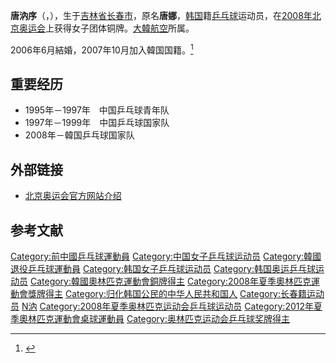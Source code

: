 {{noteTA|G1=Table Tennis}}
{{MedalTableTop|Dangyeseo 1.jpg|250px}}
{{MedalSport | 女子[[乒乓球|乒乓球]]}}
{{MedalCountry | {{KOR}} }}
{{MedalCompetition|[[奥林匹克运动会|奥林匹克运动会]]}}
{{MedalBronze| [[2008年夏季奧林匹克運動會|2008年北京]] | [[2008年夏季奧林匹克運動會乒乓球比賽|團體]]}}
{{MedalCompetition|[[世界乒乓球锦标赛|世界乒乓球锦标赛]]}}
{{MedalBronze|[[2012年世界乒乓球團體錦標賽|2012年 多特蒙德]]|女子團體}}
{{MedalBottom}}

{{Infobox East Asian
|title=
|tablewidth=
|color=
|fontcolor=
|background=
|logo=
|logowidth=
|img=
|imgwidth=
|caption=
|sort=
<!-- 中文 -->
|chinesetitle=
|chinese=唐汭序 · 唐娜
|tradchi=唐汭序 · 唐娜
|simpchi=唐汭序 · 唐娜
|zhuyin=
|pinyin=
|typy=
|wg=
|chinesetext=
<!-- 韓文 -->
|koreantitle=
|context=
|hangul=당예서 · 당나
 |hanja= 唐汭序 · 唐娜
 |rr= Dang Yeseo · Dang Na
 |mr= Tang Yesŏ · Tang Na
|koreantext=
}}

'''唐汭序'''（{{lang-ko|'''당예서'''}}，{{bd|1981年|4月27日|catIdx=Dang Ye-Seo}}），生于[[吉林省|吉林省]][[长春市|长春市]]，原名'''唐娜'''，[[韩国|韩国]]籍[[乒乓球|乒乓球]]运动员，在[[2008年北京奥运会|2008年北京奥运会]]上获得女子团体铜牌。[[大韓航空|大韓航空]]所属。

2006年6月結婚，2007年10月加入韓国国籍。<ref>{{cite news|first =|last =|author =|coauthors =|url =http://news.hankooki.com/lpage/sports/200801/h2008012518204222980.htm|title =归化卓球選手唐汭序|work =|publisher =韓国日報|pages =|page =|date =2008年1月25日|accessdate =|language =ko|deadurl =yes|archiveurl =https://web.archive.org/web/20101021153912/http://news.hankooki.com/lpage/sports/200801/h2008012518204222980.htm|archivedate =2010年10月21日}}</ref>

== 重要经历 ==
*1995年－1997年　中国乒乓球青年队
*1997年－1999年　中国乒乓球国家队
*2008年－韓国乒乓球国家队

==外部链接==
*[https://web.archive.org/web/20080818181517/http://results.beijing2008.cn/WRM/ENG/BIO/Athlete/6/228856.shtml 北京奥运会官方网站介绍]

==参考文献==
{{reflist|2}}

{{sport-bio-stub}}
{{DEFAULTSORT:Dang, Ye-Seo}}
[[Category:前中國乒乓球運動員|Category:前中國乒乓球運動員]]
[[Category:中国女子乒乓球运动员|Category:中国女子乒乓球运动员]]
[[Category:韓國退役乒乓球運動員|Category:韓國退役乒乓球運動員]]
[[Category:韩国女子乒乓球运动员|Category:韩国女子乒乓球运动员]]
[[Category:韩国奥运乒乓球运动员|Category:韩国奥运乒乓球运动员]]
[[Category:韓國奧林匹克運動會銅牌得主|Category:韓國奧林匹克運動會銅牌得主]]
[[Category:2008年夏季奧林匹克運動會獎牌得主|Category:2008年夏季奧林匹克運動會獎牌得主]]
[[Category:归化韩国公民的中华人民共和国人|Category:归化韩国公民的中华人民共和国人]]
[[Category:长春籍运动员|Category:长春籍运动员]]
[[Category:唐姓|N汭]]
[[Category:2008年夏季奥林匹克运动会乒乓球运动员|Category:2008年夏季奥林匹克运动会乒乓球运动员]]
[[Category:2012年夏季奧林匹克運動會桌球運動員|Category:2012年夏季奧林匹克運動會桌球運動員]]
[[Category:奥林匹克运动会乒乓球奖牌得主|Category:奥林匹克运动会乒乓球奖牌得主]]
